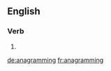 ==English==

===Verb===
{{head|en|present participle}}

# {{present participle of|anagram|lang=en|nocat=1}}

[[de:anagramming]]
[[fr:anagramming]]